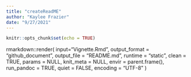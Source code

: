 ```yaml
---
title: "createReadME"
author: "Kaylee Frazier"
date: "9/27/2021"
---
```


```r
knitr::opts_chunk$set(echo = TRUE)
```

rmarkdown::render(
  input="Vignette.Rmd",
  output_format = "github_document",
  output_file = "README.md",
  runtime = "static",
  clean = TRUE,
  params = NULL,
  knit_meta = NULL,
  envir = parent.frame(),
  run_pandoc = TRUE,
  quiet = FALSE,
  encoding = "UTF-8"
)